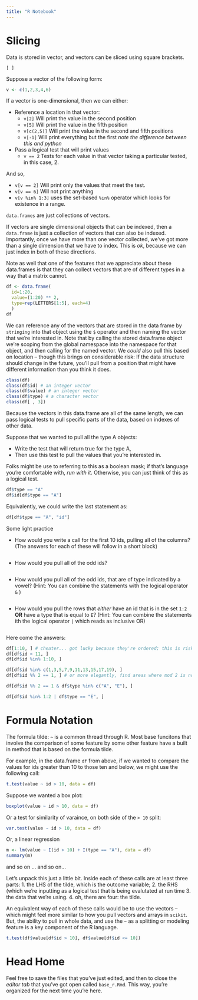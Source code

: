 ```yaml
---
title: "R Notebook"
---
```

# Slicing 

Data is stored in vector, and vectors can be sliced using square brackets.

`[ ]` 

Suppose a vector of the following form:

```r
v <- c(1,2,3,4,6)
```


If a vector is one-dimensional, then we can either:

- Reference a location in that vector:
  - `v[2]` Will print the value in the second position
  - `v[5]` Will print the value in the fifth position
  - `v[c(2,5)]`  Will print the value in the second and fifth positions
  - `v[-1]`  Will print everything but the first *note the difference between this and python* 
- Pass a logical test that will print values
  - `v == 2` Tests for each value in that vector taking a particular tested, in this case, 2. 

And so, 

- `v[v == 2]` Will print only the values that meet the test.
- `v[v == 6]` Will not print anything
- `v[v %in% 1:3]` uses the set-based `%in%` operator which looks for existence in a range.  

`data.frames` are just collections of vectors.

If vectors are single dimensional objects that can be indexed, then a `data.frame` is just a collection of vectors that can also be indexed. Importantly, once we have more than one vector collected, we've got more than a single dimension that we have to index. This is *ok*, because we can just index in both of these directions. 

Note as well that one of the features that we appreciate about these data.frames is that they can collect vectors that are of different types in a way that a matrix cannot. 


```r
df <- data.frame(
  id=1:20,
  value=(1:20) ** 2,
  type=rep(LETTERS[1:5], each=4) 
  )
df
```

We can reference any of the vectors that are stored in the data frame by `stringing` into that object using the `$` operator and then naming the vector that we're interested in. Note that by calling the stored data.frame object we're scoping from the global namespace into the namespace for that object, and then calling for the named vector. We *could* also pull this based on location -- though this brings on considerable risk: If the data structure should change in the future, you'll pull from a position that might have different information than you think it does. 

```r
class(df)
class(df$id) # an integer vector
class(df$value) # an integer vector
class(df$type) # a character vector
class(df[ , 3]) 
``` 
      
Because the vectors in this data.frame are all of the same length, we can pass logical tests to pull specific parts of the data, based on indexes of other data. 

Suppose that we wanted to pull all the type A objects: 

- Write the test that will return true for the type A,
- Then use this test to pull the values that you're interested in. 

Folks might be use to referring to this as a boolean mask; if that's language you're comfortable with, *run with it*. Otherwise, you can just think of this as a logical test. 

```r
df$type == "A"
df$id[df$type == "A"]
``` 
Equivalently, we could write the last statement as: 

```r
df[df$type == "A", "id"]
```
Some light practice 

- How would you write a call for the first 10 ids, pulling all of the columns? (The answers for each of these will follow in a short block)

```r

```

- How would you pull all of the odd ids? 

```r

```

- How would you pull all of the odd ids, that are of type indicated by a vowel? (Hint: You can combine the statements with the logical operator `&` )

```r

```

- How would you pull the rows that *either* have an id that is in the set `1:2` **OR** have a type that is equal to `E`? (Hint: You can combine the statements ith the logical operator `|` which reads as inclusive OR)

```r

```

Here come the answers: 

```r
df[1:10, ] # cheater... got lucky because they're ordered; this is risky
df[df$id < 11, ]
df[df$id %in% 1:10, ]

df[df$id %in% c(1,3,5,7,9,11,13,15,17,19), ]
df[df$id %% 2 == 1, ] # or more elegantly, find areas where mod 2 is not zero.

df[df$id %% 2 == 1 & df$type %in% c("A", "E"), ]

df[df$id %in% 1:2 | df$type == "E", ]
```

# Formula Notation 
The formula tilde: `~` is a common thread through R. Most base funcitons that involve the comparison of some feature by some other feature have a built in method that is based on the formula tilde.

For example, in the data.frame `df` from above, if we wanted to compare the values for ids greater than 10 to those ten and below, we might use the following call:

```r
t.test(value ~ id > 10, data = df)
```

Suppose we wanted a box plot:

```r
boxplot(value ~ id > 10, data = df)
```

Or a test for similarity of varaince, on both side of the `> 10` split:

```r
var.test(value ~ id > 10, data = df)
``` 

Or, a linear regression

```r
m <- lm(value ~ I(id > 10) + I(type == "A"), data = df)
summary(m)
``` 

and so on ... and so on...

Let's unpack this just a little bit. Inside each of these calls are at least three parts:
1. the LHS of the tilde, which is the outcome variable;
2. the RHS (which we're inputting as a logical test that is being evalutated at run time
3. the data that we're using.
4. oh, there are four: the tilde.

An equivalent way of each of these calls would be to use the vectors -- which might feel more similar to how you pull vectors and arrays in `scikit`. But, the ability to pull in whole data, and use the `~` as a splitting or modeling feature is a key component of the R language. 

```r
t.test(df$value[df$id > 10], df$value[df$id <= 10])
```

# Head Home

Feel free to save the files that you've just edited, and then to close the *editor tab* that you've got open called `base_r.Rmd`. This way, you're organized for the next time you're here. 


